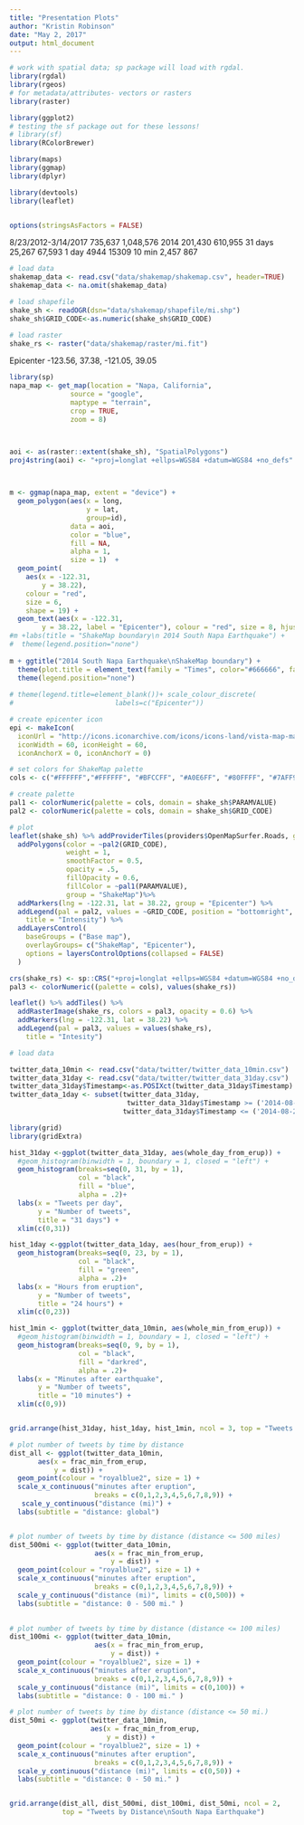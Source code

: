```yaml
---
title: "Presentation Plots"
author: "Kristin Robinson"
date: "May 2, 2017"
output: html_document
---
```


```r
# work with spatial data; sp package will load with rgdal.
library(rgdal)
library(rgeos)
# for metadata/attributes- vectors or rasters
library(raster)

library(ggplot2)
# testing the sf package out for these lessons!
# library(sf)
library(RColorBrewer)

library(maps)
library(ggmap)
library(dplyr)

library(devtools)
library(leaflet)


options(stringsAsFactors = FALSE)
```

8/23/2012-3/14/2017	735,637	 1,048,576 
2014	201,430	 610,955 
31 days	25,267	67,593
1 day	4944	15309
10 min	2,457	867


```r
# load data
shakemap_data <- read.csv("data/shakemap/shakemap.csv", header=TRUE)
shakemap_data <- na.omit(shakemap_data)

# load shapefile
shake_sh <- readOGR(dsn="data/shakemap/shapefile/mi.shp")
shake_sh$GRID_CODE<-as.numeric(shake_sh$GRID_CODE)

# load raster
shake_rs <- raster("data/shakemap/raster/mi.fit")

```
 
 Epicenter -123.56, 37.38, -121.05, 39.05

```r

library(sp)
napa_map <- get_map(location = "Napa, California",
               source = "google",
               maptype = "terrain",
               crop = TRUE,
               zoom = 8)



aoi <- as(raster::extent(shake_sh), "SpatialPolygons")
proj4string(aoi) <- "+proj=longlat +ellps=WGS84 +datum=WGS84 +no_defs"

  

m <- ggmap(napa_map, extent = "device") + 
  geom_polygon(aes(x = long, 
                   y = lat, 
                   group=id),
               data = aoi, 
               color = "blue", 
               fill = NA,
               alpha = 1, 
               size = 1)  + 
  geom_point(
    aes(x = -122.31, 
        y = 38.22),
    colour = "red",
    size = 6,
    shape = 19) +
  geom_text(aes(x = -122.31, 
        y = 38.22, label = "Epicenter"), colour = "red", size = 8, hjust = -.2, vjust =.2)
#m +labs(title = "ShakeMap boundary\n 2014 South Napa Earthquake") + 
#  theme(legend.position="none")
  
m + ggtitle("2014 South Napa Earthquake\nShakeMap boundary") +
  theme(plot.title = element_text(family = "Times", color="#666666", face="bold", size=32, hjust=0)) +
  theme(legend.position="none")
  
# theme(legend.title=element_blank())+ scale_colour_discrete(
#                         labels=c("Epicenter"))

```



```r

# create epicenter icon
epi <- makeIcon(
  iconUrl = "http://icons.iconarchive.com/icons/icons-land/vista-map-markers/256/Map-Marker-Ball-Pink-icon.png",
  iconWidth = 60, iconHeight = 60,
  iconAnchorX = 0, iconAnchorY = 0)

# set colors for ShakeMap palette
cols <- c("#FFFFFF","#FFFFFF", "#BFCCFF", "#A0E6FF", "#80FFFF", "#7AFF93", "#FFFF00", "#FFC800","#FF9100","#C80000")

# create palette
pal1 <- colorNumeric(palette = cols, domain = shake_sh$PARAMVALUE)
pal2 <- colorNumeric(palette = cols, domain = shake_sh$GRID_CODE)

# plot 
leaflet(shake_sh) %>% addProviderTiles(providers$OpenMapSurfer.Roads, group = "Base map") %>% fitBounds(-123.56, 37.38, -121.05, 39.05) %>%
  addPolygons(color = ~pal2(GRID_CODE), 
              weight = 1, 
              smoothFactor = 0.5,
              opacity = .5, 
              fillOpacity = 0.6, 
              fillColor = ~pal1(PARAMVALUE),
              group = "ShakeMap")%>%
  addMarkers(lng = -122.31, lat = 38.22, group = "Epicenter") %>%
  addLegend(pal = pal2, values = ~GRID_CODE, position = "bottomright",
    title = "Intensity") %>%
  addLayersControl(
    baseGroups = ("Base map"),
    overlayGroups= c("ShakeMap", "Epicenter"),
    options = layersControlOptions(collapsed = FALSE)
  )
```



```r

crs(shake_rs) <- sp::CRS("+proj=longlat +ellps=WGS84 +datum=WGS84 +no_defs")
pal3 <- colorNumeric((palette = cols), values(shake_rs))

leaflet() %>% addTiles() %>%
  addRasterImage(shake_rs, colors = pal3, opacity = 0.6) %>%
  addMarkers(lng = -122.31, lat = 38.22) %>%
  addLegend(pal = pal3, values = values(shake_rs),
    title = "Intesity")

```


```r
# load data

twitter_data_10min <- read.csv("data/twitter/twitter_data_10min.csv")
twitter_data_31day <- read.csv("data/twitter/twitter_data_31day.csv")
twitter_data_31day$Timestamp<-as.POSIXct(twitter_data_31day$Timestamp)
twitter_data_1day <- subset(twitter_data_31day, 
                             twitter_data_31day$Timestamp >= ('2014-08-24 04:20:44') &
                            twitter_data_31day$Timestamp <= ('2014-08-25 04:20:43') )
```

```r

library(grid)
library(gridExtra)

hist_31day <-ggplot(twitter_data_31day, aes(whole_day_from_erup)) +
  #geom_histogram(binwidth = 1, boundary = 1, closed = "left") +
  geom_histogram(breaks=seq(0, 31, by = 1),
                 col = "black",
                 fill = "blue",
                 alpha = .2)+
  labs(x = "Tweets per day", 
       y = "Number of tweets", 
       title = "31 days") +
  xlim(c(0,31))

hist_1day <-ggplot(twitter_data_1day, aes(hour_from_erup)) +
  geom_histogram(breaks=seq(0, 23, by = 1),
                 col = "black",
                 fill = "green",
                 alpha = .2)+
  labs(x = "Hours from eruption", 
       y = "Number of tweets", 
       title = "24 hours") +
  xlim(c(0,23))

hist_1min <- ggplot(twitter_data_10min, aes(whole_min_from_erup)) +
  #geom_histogram(binwidth = 1, boundary = 1, closed = "left") +
  geom_histogram(breaks=seq(0, 9, by = 1),
                 col = "black",
                 fill = "darkred",
                 alpha = .2)+
  labs(x = "Minutes after earthquake", 
       y = "Number of tweets", 
       title = "10 minutes") +
  xlim(c(0,9))


grid.arrange(hist_31day, hist_1day, hist_1min, ncol = 3, top = "Tweets by time from eruption\nSouth Napa Earthquake")

```

```r
# plot number of tweets by time by distance
dist_all <- ggplot(twitter_data_10min, 
       aes(x = frac_min_from_erup, 
           y = dist)) +
  geom_point(colour = "royalblue2", size = 1) + 
  scale_x_continuous("minutes after eruption", 
                     breaks = c(0,1,2,3,4,5,6,7,8,9)) + 
   scale_y_continuous("distance (mi)") + 
  labs(subtitle = "distance: global")


# plot number of tweets by time by distance (distance <= 500 miles)
dist_500mi <- ggplot(twitter_data_10min, 
                     aes(x = frac_min_from_erup, 
                         y = dist)) + 
  geom_point(colour = "royalblue2", size = 1) +
  scale_x_continuous("minutes after eruption", 
                     breaks = c(0,1,2,3,4,5,6,7,8,9)) + 
  scale_y_continuous("distance (mi)", limits = c(0,500)) +
  labs(subtitle = "distance: 0 - 500 mi." )
 

# plot number of tweets by time by distance (distance <= 100 miles)
dist_100mi <- ggplot(twitter_data_10min, 
                     aes(x = frac_min_from_erup,
                         y = dist)) + 
  geom_point(colour = "royalblue2", size = 1) +
  scale_x_continuous("minutes after eruption", 
                     breaks = c(0,1,2,3,4,5,6,7,8,9)) + 
  scale_y_continuous("distance (mi)", limits = c(0,100)) +
  labs(subtitle = "distance: 0 - 100 mi." )

# plot number of tweets by time by distance (distance <= 50 mi.)
dist_50mi <- ggplot(twitter_data_10min, 
                    aes(x = frac_min_from_erup, 
                        y = dist)) + 
  geom_point(colour = "royalblue2", size = 1) +
  scale_x_continuous("minutes after eruption", 
                     breaks = c(0,1,2,3,4,5,6,7,8,9)) + 
  scale_y_continuous("distance (mi)", limits = c(0,50)) +
  labs(subtitle = "distance: 0 - 50 mi." )


grid.arrange(dist_all, dist_500mi, dist_100mi, dist_50mi, ncol = 2, 
             top = "Tweets by Distance\nSouth Napa Earthquake")
```

